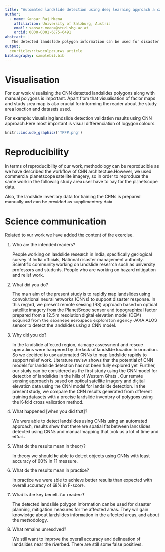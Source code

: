 ```yaml
---
title: "Automated landslide detection using deep learning approach a case study of Kodagu district, Western Ghats"
author:
  - name: Sansar Raj Meena
    affiliation: University of Salzburg, Austria
    email: sansar.meena@stud.sbg.ac.at
    orcid: 0000-0001-6175-6491
abstract: |
   The detected landslide polygon information can be used for disaster planning, mitigation measures for the affected areas. They will gain knowledge about landslides information in the affected areas, and about the methodology.
output:
  ceurticles::twocolpceurws_article
bibliography: samplebib.bib
---
```


# Visualisation

For our work visualising the CNN detected landslides polygons along with manual polygons is important. Apart from that visualisation of factor maps and study area map is also crucial for informing the reader about the study area loaction and datasets used.  

For example: visualising  landslide detection validation results using  CNN approach.Here most important is visual differenciation of logygon colours.


```r
knitr::include_graphics('TPFP.png')
```

# Reproducibility

In terms of reproducibility of our work, methodology can be reproducible as we have described the workflow of CNN architecture.However, we used commercial planetscope satellite imagery, so in order to reproduce the same work in the following study area user have to pay for the planetscope data.

Also, the landslide inventory data for training the CNNs is prepared manually and can be provided as supplimentory data.

# Science communication

Related to our work we have added the content of the exercise.

1.	Who are the intended readers?

    People working on landslide research in India, specifically geological survey of India officials, National disaster management authority.
    Scientific community working on landslide research such as university professors and students. 
    People who are working on hazard mitigation and relief work.

2.	What did you do?

    The main aim of the present study is to rapidly map landslides using convolutional neural networks (CNNs) to support disaster response. In this regard, we present remote sensing (RS) approach based on optical satellite imagery from the PlanetScope sensor and topographical factor prepared from a 12.5 m resolution digital elevation model (DEM) acquired from the Japanese aerospace exploration agency JAXA ALOS sensor to detect the landslides using a CNN model.

3.	Why did you do?

    In the landslide affected region, damage assessment and rescue operations were hampered by the lack of landslide location information. So we decided to use automated CNNs to map landslide rapidly to support relief work. Literature review shows that the potential of CNN models for landslide detection has not been fully explored yet. Further, our study can be considered as the first study using the CNN model for detection of landslides in the hills of Western Ghats . Our remote sensing approach is based on optical satellite imagery and digital elevation data using the CNN model for landslide detection. In the present study, we compare the CNN results generated from different training datasets with a precise landslide inventory of polygons using the K-fold cross validation method. 

4.	What happened [when you did that]?

    We were able to detect landslides using CNNs using an automated approach, results show that there are spatial fits between landslides detected using CNNs and manual mapping that took us a lot of time and effort. 

5.	What do the results mean in theory?

    In theory we should be able to detect objects using CNNs with least accuracy of 60% in F1 measure. 

6.	What do the results mean in practice?

    In practice we were able to achieve better results than expected with overall accuracy of 68% in F-score. 

7.	What is the key benefit for readers?

    The detected landslide polygon information can be used for disaster planning, mitigation measures for the affected areas. They will gain knowledge about landslides information in the affected areas, and about the methodology.

8.	What remains unresolved?

    We still want to improve the overall accuracy and delineation of landslides near the riverbed. There are still some false positives.
